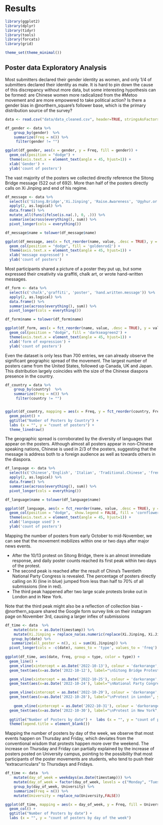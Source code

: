 # Results

```r
library(ggplot2)
library(dplyr)
library(tidyr)
library(tools)
library(forcats)
library(grid)

theme_set(theme_minimal())
```

## Poster data Exploratory Analysis

Most submitters declared their gender identity as women, and only 1/4 of submitters declared their identity as male. It is hard to pin down the cause of this discrepancy without more data, but some interesting hypothesis can be formed: are Chinese women more radicalized from the #Metoo movement and are more empowered to take political action? Is there a gender bias in @northern_square's follower base, which is the primary distribution source of the survey?


```r
data <- read.csv("data/data_cleaned.csv", header=TRUE, stringsAsFactors=FALSE)

df_gender <- data %>% 
    group_by(gender)  %>% 
    summarize(Freq = n()) %>% 
     filter(gender != "")

ggplot(df_gender, aes(x = gender, y = Freq, fill = gender)) +
  geom_col(position = "dodge") + 
  theme(axis.text.x = element_text(angle = 45, hjust=1)) +
  xlab('Gender') + 
  ylab('count of posters')

```
The vast majority of the posters we collected directly reference the Sitong Bridge message (522 out of 692). More than half of the posters directly calls on Xi Jinping and end of his regime.

```r

df_message <- data %>%
  select(c('Sitong.Bridge','Xi.Jinping', 'Raise.Awareness', 'Ugyhur.or.Hong.Kong', 'Women.s.rights.or.Queer.Rights', 'Iran.or.Ukraine')) %>%
  apply(2, as.logical) %>%
  data.frame() %>%
  mutate_all(funs(ifelse(is.na(.), 0, .))) %>%
  summarise(across(everything(), sum)) %>%
  pivot_longer(cols = everything()) 

df_message$name = tolower(df_message$name)

ggplot(df_message, aes(x = fct_reorder(name, value, .desc = TRUE), y = value)) +
  geom_col(position = "dodge", fill = 'goldenrod2') + 
  theme(axis.text.x = element_text(angle = 45, hjust=1)) +
  xlab('message expressed') + 
  ylab('count of posters')

```
Most participants shared a picture of a poster they put up, but some expressed their creativity via graffiti, chalk art, or wrote hand-written messages.

```r
df_form <- data %>%
  select(c('chalk','graffiti', 'poster', 'hand.written.message')) %>%
  apply(2, as.logical) %>%
  data.frame() %>%
  summarise(across(everything(), sum)) %>%
  pivot_longer(cols = everything()) 

df_form$name = tolower(df_form$name)

ggplot(df_form, aes(x = fct_reorder(name, value, .desc = TRUE), y = value)) +
  geom_col(position = "dodge", fill = 'darkseagreen2') + 
  theme(axis.text.x = element_text(angle = 45, hjust=1)) +
  xlab('form of expression') + 
  ylab('count of posters')

```
Even the dataset is only less than 700 entries, we can already observe the significant geographic spread of the movement. The largest number of posters came from the United States, followed up Canada, UK and Japan. This distribution largely coincides with the size of the Chinese diaspora presence in the country.

```r
df_country = data %>% 
    group_by(country)  %>% 
    summarize(Freq = n()) %>% 
     filter(country != "")


ggplot(df_country, mapping = aes(x = Freq, y = fct_reorder(country, Freq, .desc = FALSE))) +
  geom_point() +
  ggtitle("Number of Posters by Country") +  
  labs (x = "", y = "count of posters") +
  theme_linedraw()

```
The geographic spread is corroborated by the diversity of languages that appear on the posters. Although almost all posters appear in non-Chinese speaking nations, Chinese is used in 2/3 of the posters, suggesting that the message is address both to a foreign audience as well as towards others in the diaspora.

```r

df_language <- data %>%
  select(c('Chinese','English', 'Italian', 'Traditional.Chinese', 'french', 'german', 'japanese','korean','spanish')) %>%
  apply(2, as.logical) %>%
  data.frame() %>%
  summarise(across(everything(), sum)) %>%
  pivot_longer(cols = everything()) 

df_language$name = tolower(df_language$name)

ggplot(df_language, aes(x = fct_reorder(name, value, .desc = TRUE), y = value)) +
  geom_col(position = "dodge",  show.legend = FALSE, fill = 'cornflowerblue') + 
  theme(axis.text.x = element_text(angle = 45, hjust=1)) +
  xlab('language used') + 
  ylab('count of posters') 
```

Mapping the number of posters from early October to mid-November, we can see that the movement mobilizes within one or two days after major news events. 

- After the 10/13 protest on Sitong Bridge, there is an almost immediate response, and daily poster counts reached its first peak within two days of the protest.
- The second peak is reached after the result of China's Twentieth National Party Congress is revealed. The percentage of posters directly calling on Xi (line in blue) jumped from less than half to 70% of all submissions (line in red).
- The third peak happened after two large scale protests broke out in London and in New York.

Note that the third peak might also be a reflection of collection bias - @northern_square shared the Google form survey link on their instagram page on November 3rd, causing a larger inflex of submissions 


```r
df_time <- data  %>%
    mutate(date = as.Date(timestamp)) %>% 
    mutate(Xi.Jinping = replace_na(as.numeric(replace(Xi.Jinping, Xi.Jinping =="True", 1)),0))  %>%
   group_by(date) %>% 
   summarize(all_poster = n(), xi = sum(Xi.Jinping)) %>%
  pivot_longer(cols = -c(date), names_to = 'type', values_to = 'freq') 
  
ggplot(df_time, aes(date, freq, group = type, color = type)) +
  geom_line() +
  geom_vline(xintercept = as.Date('2022-10-13'), colour = 'darkorange', linetype = 'dotted') +
  geom_text(aes(x=as.Date('2022-10-12'), label="\nSitong Bridge Protest", y=54), colour="darkorange", angle = 90,  size=3) +

  geom_vline(xintercept = as.Date('2022-10-25'), colour = 'darkorange', linetype = 'dotted') +
  geom_text(aes(x=as.Date('2022-10-24'), label="\nNational Party Congress", y=53), colour="darkorange", angle = 90,  size=3) +

  geom_vline(xintercept = as.Date('2022-10-29'), colour = 'darkorange', linetype = 'dotted') +
  geom_text(aes(x=as.Date('2022-10-28'), label="\nProtest in London", y=56), colour="darkorange", angle = 90,  size=3) +
  
    geom_vline(xintercept = as.Date('2022-10-31'), colour = 'darkorange', linetype = 'dotted') +
  geom_text(aes(x=as.Date('2022-10-30'), label="\nProtest in New York", y=55), colour="darkorange", angle = 90,  size=3) +
    
  ggtitle("Number of Posters by date") +  labs (x = "", y = "count of posters") +
  theme(legend.title = element_blank())

```

Mapping the number of posters by day of the week, we observe that most events happen on Thursday and Friday, which deviates from the conventional wisdom that protests happen more over the weekend. The increase on Thursday and Friday can partially explained by the increase of posters posted on University campus, pointing to the possibility that most participants of the poster movements are students, who tend to push their "extracurriculars" to Thursdays and Fridays.

```r
df_time <- data  %>%
    mutate(day_of_week = weekdays(as.Date(timestamp))) %>% 
    mutate(day_of_week = factor(day_of_week, levels = c("Monday", "Tuesday", "Wednesday", "Thursday", "Friday", "Saturday", "Sunday"))) %>%
    group_by(day_of_week, University) %>% 
    summarize(Freq = n()) %>%
    mutate(University = replace_na(University,FALSE))

ggplot(df_time, mapping = aes(x = day_of_week, y = Freq, fill = University)) +
  geom_col() +
  ggtitle("Number of Posters by date") +  
  labs (x = "", y = "count of posters by day of the week")

```
